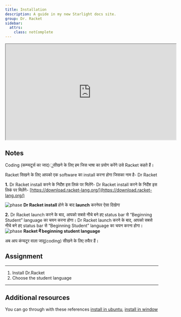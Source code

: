 ```yaml
---
title: Installation
description: A guide in my new Starlight docs site.
group: Dr. Racket
sidebar:
  attrs:
    class: notComplete
---
```


<iframe width="560" height="315" src="https://www.youtube.com/embed/ky2um_0TovM?si=GMu2dZDczYzDKIrl" title="Racket installtion" frameborder="2" allow="accelerometer; autoplay; clipboard-write; encrypted-media; gyroscope; picture-in-picture; web-share" referrerpolicy="strict-origin-when-cross-origin" allowfullscreen></iframe>

## Notes
Coding (कम्प्यटूर्स का जाद)ूसीखने के लिए हम जिस भाषा का प्रयोग
करेंगे उसे Racket कहते हैं।

Racket सिखने के लिए आपको एक software का install करना होगा
जिसका नाम है- Dr Racket


**1.** Dr Racket install करने के निर्देश इस लिकं पर मिलेंगे-
Dr Racket install करने के निर्देश इस लिकं पर मिलेंगे-
[https://download.racket-lang.org/](https://download.racket-lang.org/)

![phase](../../../assets/racketimg/phase.png)
**Dr Racket install** होने के बाद **launch** करनेपर ऐसा दिखेगा


**2.** Dr Racket launch करने के बाद, आपको सबसे नीचे बने हए status bar से “Beginning Student” language का चयन करना होगा।
Dr Racket launch करने के बाद, आपको सबसे नीचे बने हए status bar से “Beginning Student” language का चयन करना होगा।
![phase](../../../assets/racketimg/lang.jpeg)
**Racket में beginning student language**

अब आप कंप्यटूर वाला जादू(coding) सीखने के लिए तयैार हैं।


## Assignment
---
1. Install Dr.Racket 
2. Choose the student language 
---
## Additional resources

You can go through with these references
[install in ubuntu](https://askubuntu.com/questions/120833/how-i-install-drracket),
[install in window](https://docs.racket-lang.org/pollen/Installation.html)

